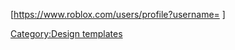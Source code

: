 [https://www.roblox.com/users/profile?username={{{1}}} {{{1}}}]<noinclude>[[Category:Design templates]]</noinclude>